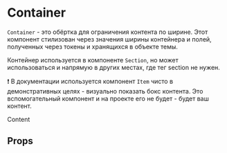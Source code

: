 
<Meta title="Dev | Components / Layout / Container" component={Container} />

# Container

`Container` - это обёртка для ограничения контента по ширине. Этот компонент стилизован через значения ширины контейнера и полей, полученных через токены и хранящихся в объекте темы.

Контейнер используется в компоненте `Section`, но может использоваться и напрямую в других местах, где тег section не нужен.

❗️ В документации используется компонент `Item` чисто в демонстративных целях - визуально показать бокс контента. Это вспомогательный компонент и на проекте его не будет - будет ваш контент.

<Preview>
    <Story name="Basic">
        <Container>
            <Item>Content</Item>
        </Container>
    </Story>
</Preview>

## Props

<Props of={Container} />
